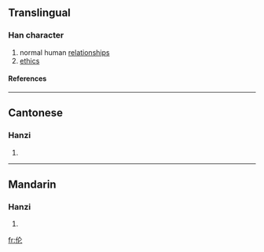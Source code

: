 {{see|倫}}

==Translingual==
===Han character===
{{Han char|rad=人|as=04|sn=6|four=|canj=人人心 (OOP)}}
# normal human [[relationships]]
# [[ethics]]
====References====
{{Han ref|kx=0096.121|hdz=10124.100|uh=4F26|ud=20262}}
----
==Cantonese==
===Hanzi===
{{yue-hanzi|jyut=|y=leun4}}
# {{defn|Cantonese}}
----
==Mandarin==
===Hanzi===
{{cmn-hanzi|tra=倫|pin=[[lún]] (lun2)|wg=lun<sup>2</sup>}}
# {{defn|Mandarin}}




[[fr:伦]]